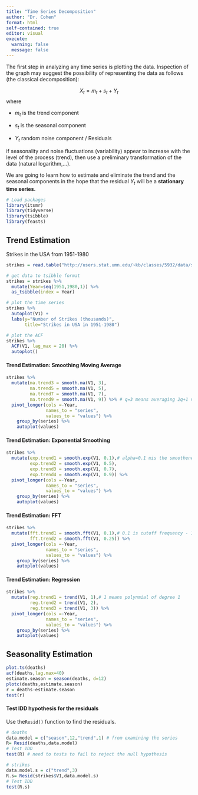 ```yaml
---
title: "Time Series Decomposition"
author: "Dr. Cohen"
format: html
self-contained: true
editor: visual
execute: 
  warning: false
  message: false
---
```


The first step in analyzing any time series is plotting the data. Inspection of the graph may suggest the possibility of representing the data as follows (the classical decomposition):

$$ X_t = m_t + s_t + Y_t $$ where

-    $m_t$ is the trend component

-    $s_t$ is the seasonal component

-    $Y_t$ random noise component / Residuals

if seasonality and noise fluctuations (variability) appear to increase with the level of the process (trend), then use a preliminary transformation of the data (natural logarithm,...).

We are going to learn how to estimate and eliminate the trend and the seasonal components in the hope that the residual $Y_t$ will be a **stationary time series.**

```r
# Load packages
library(itsmr)
library(tidyverse)
library(tsibble)
library(feasts)
```

## Trend Estimation

Strikes in the USA from 1951-1980

```r

strikes = read.table("http://users.stat.umn.edu/~kb/classes/5932/data/strikes.txt", header = FALSE)

# get data to tsibble format
strikes = strikes %>% 
  mutate(Year=seq(1951,1980,1)) %>%
  as_tsibble(index = Year) 

# plot the time series
strikes %>%
  autoplot(V1) + 
  labs(y="Number of Strikes (thousands)",
       title="Strikes in USA in 1951-1980")

# plot the ACF
strikes %>%
  ACF(V1, lag_max = 20) %>%  
  autoplot()

```

#### Trend Estimation: Smoothing Moving Average

```r

strikes %>%
  mutate(ma.trend3 = smooth.ma(V1, 3),
         ma.trend5 = smooth.ma(V1, 5),
         ma.trend7 = smooth.ma(V1, 7),
         ma.trend9 = smooth.ma(V1, 9)) %>% # q=3 means averaging 2q+1 values
  pivot_longer(cols =-Year,
               names_to = "series",
               values_to = "values") %>%
    group_by(series) %>%
    autoplot(values)
```

#### Trend Estimation: Exponential Smoothing

```r

strikes %>%
  mutate(exp.trend1 = smooth.exp(V1, 0.1),# alpha=0.1 mis the smootheness parameter
         exp.trend2 = smooth.exp(V1, 0.5),
         exp.trend3 = smooth.exp(V1, 0.7),
         exp.trend4 = smooth.exp(V1, 0.9)) %>% 
  pivot_longer(cols =-Year,
               names_to = "series",
               values_to = "values") %>%
    group_by(series) %>%
    autoplot(values)
```




#### Trend Estimation: FFT 

```r

strikes %>%
  mutate(fft.trend1 = smooth.fft(V1, 0.1),# 0.1 is cutoff frequency - 10% of the lowest spectrum passes
         fft.trend2 = smooth.fft(V1, 0.25)) %>% 
  pivot_longer(cols =-Year,
               names_to = "series",
               values_to = "values") %>%
    group_by(series) %>%
    autoplot(values)
```


#### Trend Estimation: Regression

```r

strikes %>%
  mutate(reg.trend1 = trend(V1, 1),# 1 means polynmial of degree 1 
         reg.trend2 = trend(V1, 2),
         reg.trend3 = trend(V1, 3)) %>% 
  pivot_longer(cols =-Year,
               names_to = "series",
               values_to = "values") %>%
    group_by(series) %>%
    autoplot(values)
```


## Seasonality Estimation

```r
plot.ts(deaths)
acf(deaths,lag.max=40)
estimate.season = season(deaths, d=12)
plotc(deaths,estimate.season)
r = deaths-estimate.season
test(r)
```

#### Test IDD hypothesis for the residuals


Use the` Resid()` function to find the residuals. 


```r
# deaths
data.model = c("season",12,"trend",1) # from examining the series
R= Resid(deaths,data.model)
# Test IDD
test(R) # need to tests to fail to reject the null hypothesis

# strikes
data.model.s = c("trend",3)
R.s= Resid(strikes$V1,data.model.s)
# Test IDD
test(R.s)

```
